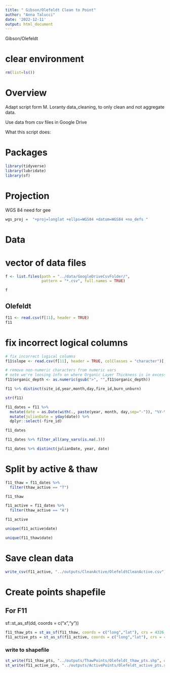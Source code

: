 ```yaml
---
title: " Gibson/Olefeldt Clean to Point"
author: "Anna Talucci"
date: '2022-12-11'
output: html_document
---
```


Gibson/Olefeldt


# clear environment
```r
rm(list=ls())
```

# Overview

Adapt script form M. Loranty data_cleaning, to only clean and not aggregate data. 

Use data from csv files in Google Drive

What this script does:


# Packages

```r
library(tidyverse)
library(lubridate)
library(sf)
```
# Projection

WGS 84 need for gee
```r
wgs_proj =  "+proj=longlat +ellps=WGS84 +datum=WGS84 +no_defs "
```

# Data

# vector of data files
```r
f <- list.files(path = "../data/GoogleDriveCsvFolder/",
                pattern = "*.csv", full.names = TRUE)
```

```r
f
```



## Olefeldt
```r
f11 <- read.csv(f[11], header = TRUE)
f11
```

# fix incorrect logical columns
```r
# fix incorrect logical columns
f11$slope <- read.csv(f[11], header = TRUE, colClasses = "character")[,20]

# remove non-numeric characters from numeric vars
# note we're loosing info on where Organic Layer Thickness is in excess of the entered value
f11$organic_depth <- as.numeric(gsub(">", "",f11$organic_depth))

f11 %>% distinct(site_id,year,month,day,fire_id,burn_unburn)

```

```r
str(f11)
```

```r
f11_dates = f11 %>%
  mutate(date = as.Date(with(., paste(year, month, day,sep="-")), "%Y-%m-%d")) %>%
  mutate(julianDate = yday(date)) %>%
  dplyr::select(-fire_id)

f11_dates
```


```r
f11_dates %>% filter_all(any_vars(is.na(.))) 
```



```r
f11_dates %>% distinct(julianDate, year, date)
```

# Split by active & thaw
```r
f11_thaw = f11_dates %>% 
  filter(thaw_active == "T") 

f11_thaw

f11_active = f11_dates %>% 
  filter(thaw_active == "A") 

f11_active
```
```r
unique(f11_active$date)
```

```r
unique(f11_thaw$date)
```
# Save clean data
```r
write_csv(f11_active, "../outputs/CleanActive/OlefeldtCleanActive.csv")
```

# Create points shapefile

## For F11
sf::st_as_sf(dd, coords = c("x","y"))
```r
f11_thaw_pts = st_as_sf(f11_thaw, coords = c("long","lat"), crs = 4326, remove = FALSE)
f11_active_pts = st_as_sf(f11_active, coords = c("long","lat"), crs = 4326, remove = FALSE)
```


### write to shapefile
```r
st_write(f11_thaw_pts, "../outputs/ThawPoints/Olefeldt_thaw_pts.shp", driver="ESRI Shapefile")
st_write(f11_active_pts, "../outputs/ActivePoints/Olefeldt_active_pts.shp", driver="ESRI Shapefile")
```